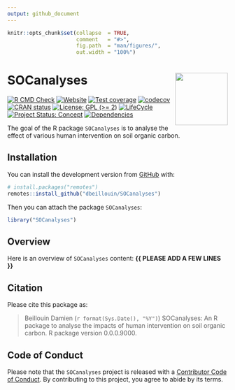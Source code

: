 ```yaml
---
output: github_document
---
```


<!-- README.md is generated from README.Rmd. Please edit that file -->


```r
knitr::opts_chunk$set(collapse  = TRUE,
                      comment   = "#>",
                      fig.path  = "man/figures/",
                      out.width = "100%")
```



SOCanalyses <img src="man/figures/package-sticker.png" align="right" style="float:right; height:120px;"/>
=========================================================

<!-- badges: start -->
[![R CMD Check](https://github.com/dbeillouin/SOCanalyses/actions/workflows/R-CMD-check.yaml/badge.svg)](https://github.com/dbeillouin/SOCanalyses/actions/workflows/R-CMD-check.yaml)
[![Website](https://github.com/dbeillouin/SOCanalyses/actions/workflows/pkgdown.yaml/badge.svg)](https://github.com/dbeillouin/SOCanalyses/actions/workflows/pkgdown.yaml)
[![Test coverage](https://github.com/dbeillouin/SOCanalyses/actions/workflows/test-coverage.yaml/badge.svg)](https://github.com/dbeillouin/SOCanalyses/actions/workflows/test-coverage.yaml)
[![codecov](https://codecov.io/gh/dbeillouin/SOCanalyses/branch/master/graph/badge.svg)](https://codecov.io/gh/dbeillouin/SOCanalyses)
[![CRAN status](https://www.r-pkg.org/badges/version/SOCanalyses)](https://CRAN.R-project.org/package=SOCanalyses)
[![License: GPL (>= 2)](https://img.shields.io/badge/License-GPL%20%28%3E%3D%202%29-blue.svg)](https://choosealicense.com/licenses/gpl-2.0/)
[![LifeCycle](https://img.shields.io/badge/lifecycle-experimental-orange)](https://lifecycle.r-lib.org/articles/stages.html#experimental)
[![Project Status: Concept](https://www.repostatus.org/badges/latest/concept.svg)](https://www.repostatus.org/#concept)
[![Dependencies](https://img.shields.io/badge/dependencies-0/0-brightgreen?style=flat)](#)
<!-- badges: end -->


The goal of the R package `SOCanalyses` is to analyse the effect of various human intervention on soil organic carbon.



## Installation

You can install the development version from [GitHub](https://github.com/) with:

```r
# install.packages("remotes")
remotes::install_github("dbeillouin/SOCanalyses")
```

Then you can attach the package `SOCanalyses`:

```r
library("SOCanalyses")
```



## Overview

Here is an overview of `SOCanalyses` content: **{{ PLEASE ADD A FEW LINES }}**



## Citation

Please cite this package as: 

> Beillouin Damien (`r format(Sys.Date(), "%Y")`) SOCanalyses: An R 
package to analyse the impacts of human intervention on soil organic carbon. R package version 0.0.0.9000.



## Code of Conduct

Please note that the `SOCanalyses` project is released with a 
[Contributor Code of Conduct](https://contributor-covenant.org/version/2/0/CODE_OF_CONDUCT.html). 
By contributing to this project, you agree to abide by its terms.
